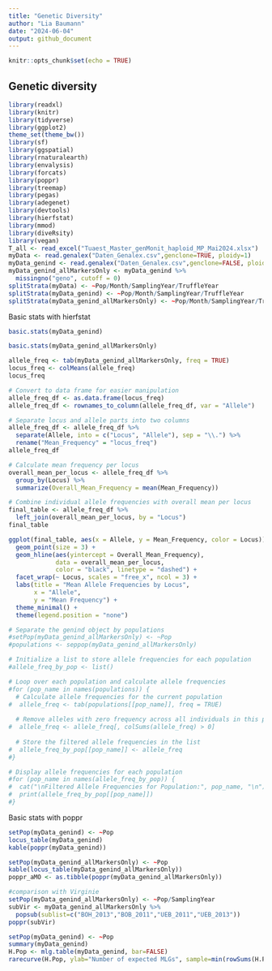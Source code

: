 ```yaml
---
title: "Genetic Diversity"
author: "Lia Baumann"
date: "2024-06-04"
output: github_document
---
```


```r
knitr::opts_chunk$set(echo = TRUE)
```

## Genetic diversity

```r
library(readxl)
library(knitr)
library(tidyverse)
library(ggplot2)
theme_set(theme_bw())
library(sf)
library(ggspatial)
library(rnaturalearth)
library(envalysis)
library(forcats)
library(poppr)
library(treemap)
library(pegas)
library(adegenet)
library(devtools)
library(hierfstat)
library(mmod)
library(diveRsity)
library(vegan)
T_all <- read_excel("Tuaest_Master_genMonit_haploid_MP_Mai2024.xlsx")
myData <- read.genalex("Daten_Genalex.csv",genclone=TRUE, ploidy=1)
myData_genind <- read.genalex("Daten_Genalex.csv",genclone=FALSE, ploidy=1)
myData_genind_allMarkersOnly <- myData_genind %>%
  missingno("geno", cutoff = 0)
splitStrata(myData) <- ~Pop/Month/SamplingYear/TruffleYear
splitStrata(myData_genind) <- ~Pop/Month/SamplingYear/TruffleYear
splitStrata(myData_genind_allMarkersOnly) <- ~Pop/Month/SamplingYear/TruffleYear
```

Basic stats with hierfstat

```r
basic.stats(myData_genind)
```
```r
basic.stats(myData_genind_allMarkersOnly)
```

```r
allele_freq <- tab(myData_genind_allMarkersOnly, freq = TRUE)
locus_freq <- colMeans(allele_freq)
locus_freq

# Convert to data frame for easier manipulation
allele_freq_df <- as.data.frame(locus_freq)
allele_freq_df <- rownames_to_column(allele_freq_df, var = "Allele")

# Separate locus and allele parts into two columns
allele_freq_df <- allele_freq_df %>%
  separate(Allele, into = c("Locus", "Allele"), sep = "\\.") %>%
  rename("Mean_Frequency" = "locus_freq")
allele_freq_df

# Calculate mean frequency per locus
overall_mean_per_locus <- allele_freq_df %>%
  group_by(Locus) %>%
  summarize(Overall_Mean_Frequency = mean(Mean_Frequency))

# Combine individual allele frequencies with overall mean per locus
final_table <- allele_freq_df %>%
  left_join(overall_mean_per_locus, by = "Locus")
final_table

ggplot(final_table, aes(x = Allele, y = Mean_Frequency, color = Locus)) +
  geom_point(size = 3) +
  geom_hline(aes(yintercept = Overall_Mean_Frequency), 
             data = overall_mean_per_locus, 
             color = "black", linetype = "dashed") +
  facet_wrap(~ Locus, scales = "free_x", ncol = 3) +
  labs(title = "Mean Allele Frequencies by Locus",
       x = "Allele",
       y = "Mean Frequency") +
  theme_minimal() +
  theme(legend.position = "none")

# Separate the genind object by populations
#setPop(myData_genind_allMarkersOnly) <- ~Pop
#populations <- seppop(myData_genind_allMarkersOnly)

# Initialize a list to store allele frequencies for each population
#allele_freq_by_pop <- list()

# Loop over each population and calculate allele frequencies
#for (pop_name in names(populations)) {
  # Calculate allele frequencies for the current population
#  allele_freq <- tab(populations[[pop_name]], freq = TRUE)
  
  # Remove alleles with zero frequency across all individuals in this population
#  allele_freq <- allele_freq[, colSums(allele_freq) > 0]
  
  # Store the filtered allele frequencies in the list
#  allele_freq_by_pop[[pop_name]] <- allele_freq
#}

# Display allele frequencies for each population
#for (pop_name in names(allele_freq_by_pop)) {
#  cat("\nFiltered Allele Frequencies for Population:", pop_name, "\n")
#  print(allele_freq_by_pop[[pop_name]])
#}
```

Basic stats with poppr

```r
setPop(myData_genind) <- ~Pop
locus_table(myData_genind)
kable(poppr(myData_genind))
```

```r
setPop(myData_genind_allMarkersOnly) <- ~Pop
kable(locus_table(myData_genind_allMarkersOnly))
poppr_aMO <- as.tibble(poppr(myData_genind_allMarkersOnly))

#comparison with Virginie
setPop(myData_genind_allMarkersOnly) <- ~Pop/SamplingYear
subVir <- myData_genind_allMarkersOnly %>%
  popsub(sublist=c("BOH_2013","BOB_2011","UEB_2011","UEB_2013"))
poppr(subVir)
```

```r
setPop(myData_genind) <- ~Pop
summary(myData_genind)
H.Pop <- mlg.table(myData_genind, bar=FALSE)
rarecurve(H.Pop, ylab="Number of expected MLGs", sample=min(rowSums(H.Pop)), border = NA, fill = NA, font = 2, cex = 1, col =1, lty=1)
```

